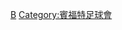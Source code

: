 {{Catnav|頁面分類|...|足球教练|足球教练 (按球队)|英格蘭球會領隊}}
{{Catnav|頁面分類|...|英國足球|英格蘭足球|英格蘭球會領隊}}

[[Category:英格蘭球會領隊|B]]
[[Category:賓福特足球會|Category:賓福特足球會]]